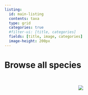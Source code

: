 ```yaml
---
listing:
  id: main-listing
  contents: taxa
  type: grid
  categories: true
  #filter-ui: [title, categories]
  fields: [title, image, categories]
  image-height: 200px
---
```


# Browse all species

:::{#main-listing}
:::

<br>

:::: {.column-page}
<center>
![](files/icon_array.png)
</center>
::::

